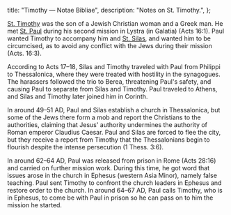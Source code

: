   title: "Timothy — Notae Bibliae",
  description: "Notes on St. Timothy.",
};

<Initial text="Timothy"/>

[St. Timothy](/glossary/names#timothy) was the son of a Jewish Christian woman and a Greek man. He met [St. Paul](/people/saints/apostles/paul) during his second mission in Lystra (in Galatia) (Acts 16:1). Paul wanted Timothy to accompany him and [St. Silas](/people/saints/biblical/silas), and wanted him to be circumcised, as to avoid any conflict with the Jews during their mission (Acts. 16:3).

According to Acts 17–18, Silas and Timothy traveled with Paul from Philippi to Thessalonica, where they were treated with hostility in the synagogues. The harassers followed the trio to Berea, threatening Paul's safety, and causing Paul to separate from Silas and Timothy. Paul traveled to Athens, and Silas and Timothy later joined him in Corinth.

In around 49–51 AD, Paul and Silas establish a church in Thessalonica, but some of the Jews there form a mob and report the Christians to the authorities, claiming that Jesus' authority undermines the authority of Roman emperor Claudius Caesar. Paul and Silas are forced to flee the city, but they receive a report from Timothy that the Thessalonians begin to flourish despite the intense persecution (1 Thess. 3:6).

In around 62–64 AD, Paul was released from prison in Rome (Acts 28:16) and carried on further mission work. During this time, he got word that issues arose in the church in Ephesus (western Asia Minor), namely false teaching. Paul sent Timothy to confront the church leaders in Ephesus and restore order to the church. In around 64–67 AD, Paul calls Timothy, who is in Ephesus, to come be with Paul in prison so he can pass on to him the mission he started.
